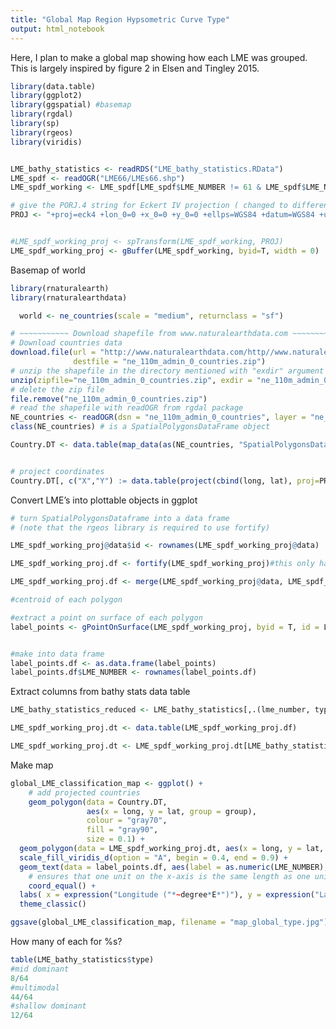 ```yaml
---
title: "Global Map Region Hypsometric Curve Type"
output: html_notebook
---
```


Here, I plan to make a global map showing how each LME was grouped. This is largely inspired by figure 2 in Elsen and Tingley 2015.

```r
library(data.table)
library(ggplot2)
library(ggspatial) #basemap
library(rgdal)
library(sp)
library(rgeos)
library(viridis)


LME_bathy_statistics <- readRDS("LME_bathy_statistics.RData")
LME_spdf <- readOGR("LME66/LMEs66.shp")
LME_spdf_working <- LME_spdf[LME_spdf$LME_NUMBER != 61 & LME_spdf$LME_NUMBER != 64,]

# give the PORJ.4 string for Eckert IV projection ( changed to different projection, "+proj=eck4 +lon_0=0 +x_0=0 +y_0=0 +ellps=WGS84 +datum=WGS84 +units=m +no_defs" for eckert)
PROJ <- "+proj=eck4 +lon_0=0 +x_0=0 +y_0=0 +ellps=WGS84 +datum=WGS84 +units=m +no_defs" 


#LME_spdf_working_proj <- spTransform(LME_spdf_working, PROJ)
LME_spdf_working_proj <- gBuffer(LME_spdf_working, byid=T, width = 0)

```

Basemap of world

```r
library(rnaturalearth)
library(rnaturalearthdata)

  world <- ne_countries(scale = "medium", returnclass = "sf")

# ~~~~~~~~~~~ Download shapefile from www.naturalearthdata.com ~~~~~~~~~~~ #
# Download countries data
download.file(url = "http://www.naturalearthdata.com/http//www.naturalearthdata.com/download/110m/cultural/ne_110m_admin_0_countries.zip", 
              destfile = "ne_110m_admin_0_countries.zip")
# unzip the shapefile in the directory mentioned with "exdir" argument
unzip(zipfile="ne_110m_admin_0_countries.zip", exdir = "ne_110m_admin_0_countries")
# delete the zip file
file.remove("ne_110m_admin_0_countries.zip")
# read the shapefile with readOGR from rgdal package
NE_countries <- readOGR(dsn = "ne_110m_admin_0_countries", layer = "ne_110m_admin_0_countries")
class(NE_countries) # is a SpatialPolygonsDataFrame object

Country.DT <- data.table(map_data(as(NE_countries, "SpatialPolygonsDataFrame")))


# project coordinates 
Country.DT[, c("X","Y") := data.table(project(cbind(long, lat), proj=PROJ))]
```

Convert LME's into plottable objects in ggplot
```r

# turn SpatialPolygonsDataframe into a data frame
# (note that the rgeos library is required to use fortify)

LME_spdf_working_proj@data$id <- rownames(LME_spdf_working_proj@data)

LME_spdf_working_proj.df <- fortify(LME_spdf_working_proj)#this only has the coordinates

LME_spdf_working_proj.df <- merge(LME_spdf_working_proj@data, LME_spdf_working_proj.df,  by="id") # add the attributes back 

#centroid of each polygon

#extract a point on surface of each polygon
label_points <- gPointOnSurface(LME_spdf_working_proj, byid = T, id = LME_spdf_working_proj$LME_NUMBER)


#make into data frame
label_points.df <- as.data.frame(label_points)
label_points.df$LME_NUMBER <- rownames(label_points.df)

```
Extract columns from bathy stats data table
```r
LME_bathy_statistics_reduced <- LME_bathy_statistics[,.(lme_number, type)][, LME_NUMBER := lme_number][,lme_number := NULL]

LME_spdf_working_proj.dt <- data.table(LME_spdf_working_proj.df)

LME_spdf_working_proj.dt <- LME_spdf_working_proj.dt[LME_bathy_statistics_reduced, on = c("LME_NUMBER")]

```

Make map

```r

global_LME_classification_map <- ggplot() + 
    # add projected countries
    geom_polygon(data = Country.DT, 
                 aes(x = long, y = lat, group = group), 
                 colour = "gray70", 
                 fill = "gray90", 
                 size = 0.1) +
  geom_polygon(data = LME_spdf_working_proj.dt, aes(x = long, y = lat, group = group, fill = as.factor(type)), color = "darkslategrey", size = 0.1) +
  scale_fill_viridis_d(option = "A", begin = 0.4, end = 0.9) +
  geom_text(data = label_points.df, aes(label = as.numeric(LME_NUMBER), x = x, y = y), size = 1.5) +
    # ensures that one unit on the x-axis is the same length as one unit on the y-axis
    coord_equal() +
  labs( x = expression("Longitude ("*~degree*E*")"), y = expression("Latitude ("*~degree*N*")")) +
  theme_classic()

ggsave(global_LME_classification_map, filename = "map_global_type.jpg")
```
How many of each for %s?
```r
table(LME_bathy_statistics$type)
#mid dominant
8/64
#multimodal
44/64
#shallow dominant
12/64
```

